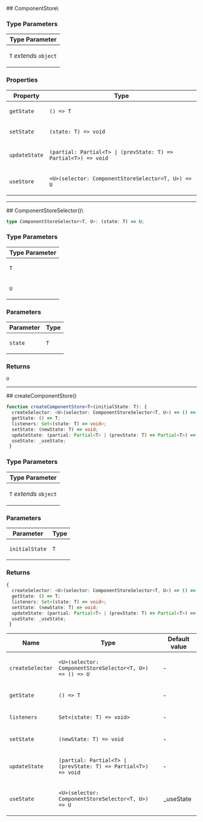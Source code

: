 
[//]: # (Do not edit directly)
[//]: # (Generated by the Cocokits TypeDoc custom theme)



<Meta title='Utils/_hidden'/>
<MdxPage breadcrumb='Utils' title='_hidden' tocItems={tocItems} hideThemeSwitcher={true}>
<div>
</div><div id="selection_componentstoret">
## ComponentStore\<T\>

### Type Parameters

<div className="arg-type-table-wrapper">
<table className="arg-type-table arg-type-table--full-width">
<thead>
<tr>
<th>Type Parameter</th>
</tr>
</thead>
<tbody>
<tr>
<td>

`T` *extends* `object`

</td>
</tr>
</tbody>
</table>
</div>

### Properties

<div className="arg-type-table-wrapper">
<table className="arg-type-table arg-type-table--full-width">
<thead>
<tr>
<th>Property</th>
<th>Type</th>
</tr>
</thead>
<tbody>
<tr>
<td>

`getState`

</td>
<td>

`() => T`

</td>
</tr>
<tr>
<td>

`setState`

</td>
<td>

`(state: T) => void`

</td>
</tr>
<tr>
<td>

`updateState`

</td>
<td>

`(partial: Partial<T> | (prevState: T) => Partial<T>) => void`

</td>
</tr>
<tr>
<td>

`useStore`

</td>
<td>

`<U>(selector: ComponentStoreSelector<T, U>) => U`

</td>
</tr>
</tbody>
</table>
</div>

***

</div><div id="selection_componentstoreselectort-u">
## ComponentStoreSelector()\<T, U\>

```ts
type ComponentStoreSelector<T, U>: (state: T) => U;
```

### Type Parameters

<div className="arg-type-table-wrapper">
<table className="arg-type-table arg-type-table--full-width">
<thead>
<tr>
<th>Type Parameter</th>
</tr>
</thead>
<tbody>
<tr>
<td>

`T`

</td>
</tr>
<tr>
<td>

`U`

</td>
</tr>
</tbody>
</table>
</div>

### Parameters

<div className="arg-type-table-wrapper">
<table className="arg-type-table arg-type-table--full-width">
<thead>
<tr>
<th>Parameter</th>
<th>Type</th>
</tr>
</thead>
<tbody>
<tr>
<td>

`state`

</td>
<td>

`T`

</td>
</tr>
</tbody>
</table>
</div>

### Returns

`U`

***

</div><div id="selection_createcomponentstore">
## createComponentStore()

```ts
function createComponentStore<T>(initialState: T): {
  createSelector: <U>(selector: ComponentStoreSelector<T, U>) => () => U;
  getState: () => T;
  listeners: Set<(state: T) => void>;
  setState: (newState: T) => void;
  updateState: (partial: Partial<T> | (prevState: T) => Partial<T>) => void;
  useState: _useState;
 }
```

### Type Parameters

<div className="arg-type-table-wrapper">
<table className="arg-type-table arg-type-table--full-width">
<thead>
<tr>
<th>Type Parameter</th>
</tr>
</thead>
<tbody>
<tr>
<td>

`T` *extends* `object`

</td>
</tr>
</tbody>
</table>
</div>

### Parameters

<div className="arg-type-table-wrapper">
<table className="arg-type-table arg-type-table--full-width">
<thead>
<tr>
<th>Parameter</th>
<th>Type</th>
</tr>
</thead>
<tbody>
<tr>
<td>

`initialState`

</td>
<td>

`T`

</td>
</tr>
</tbody>
</table>
</div>

### Returns

```ts
{
  createSelector: <U>(selector: ComponentStoreSelector<T, U>) => () => U;
  getState: () => T;
  listeners: Set<(state: T) => void>;
  setState: (newState: T) => void;
  updateState: (partial: Partial<T> | (prevState: T) => Partial<T>) => void;
  useState: _useState;
 }
```

<div className="arg-type-table-wrapper">
<table className="arg-type-table arg-type-table--full-width">
<thead>
<tr>
<th>Name</th>
<th>Type</th>
<th>Default value</th>
</tr>
</thead>
<tbody>
<tr>
<td>

`createSelector`

</td>
<td>

`<U>(selector: ComponentStoreSelector<T, U>) => () => U`

</td>
<td>

&hyphen;

</td>
</tr>
<tr>
<td>

`getState`

</td>
<td>

`() => T`

</td>
<td>

&hyphen;

</td>
</tr>
<tr>
<td>

`listeners`

</td>
<td>

`Set<(state: T) => void>`

</td>
<td>

&hyphen;

</td>
</tr>
<tr>
<td>

`setState`

</td>
<td>

`(newState: T) => void`

</td>
<td>

&hyphen;

</td>
</tr>
<tr>
<td>

`updateState`

</td>
<td>

`(partial: Partial<T> | (prevState: T) => Partial<T>) => void`

</td>
<td>

&hyphen;

</td>
</tr>
<tr>
<td>

`useState`

</td>
<td>

`<U>(selector: ComponentStoreSelector<T, U>) => U`

</td>
<td>

\_useState

</td>
</tr>
</tbody>
</table>
</div>

</div>
</MdxPage>
